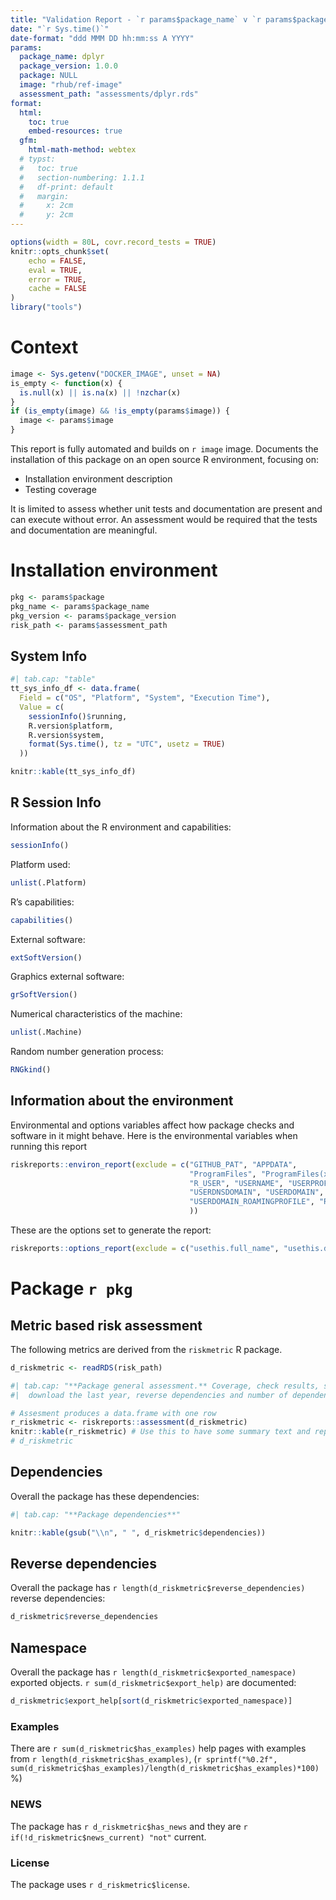 ```yaml
---
title: "Validation Report - `r params$package_name` v `r params$package_version`"
date: "`r Sys.time()`"
date-format: "ddd MMM DD hh:mm:ss A YYYY"
params:
  package_name: dplyr
  package_version: 1.0.0
  package: NULL
  image: "rhub/ref-image"
  assessment_path: "assessments/dplyr.rds"
format:
  html: 
    toc: true  
    embed-resources: true
  gfm:
    html-math-method: webtex    
  # typst:
  #   toc: true
  #   section-numbering: 1.1.1
  #   df-print: default
  #   margin:
  #     x: 2cm
  #     y: 2cm
---
```


```r
options(width = 80L, covr.record_tests = TRUE)
knitr::opts_chunk$set(
    echo = FALSE,
    eval = TRUE,
    error = TRUE,
    cache = FALSE
)
library("tools")
```

# Context


```r
image <- Sys.getenv("DOCKER_IMAGE", unset = NA)
is_empty <- function(x) {
  is.null(x) || is.na(x) || !nzchar(x)
}
if (is_empty(image) && !is_empty(params$image)) {
  image <- params$image
}
```

This report is fully automated and builds on `r image` image.
Documents the installation of this package on an open source R environment, focusing on:

- Installation environment description
- Testing coverage

It is limited to assess whether unit tests and documentation are present and can execute without error. 
An assessment would be required that the tests and documentation are meaningful. 

# Installation environment

```r
pkg <- params$package
pkg_name <- params$package_name
pkg_version <- params$package_version
risk_path <- params$assessment_path
```


## System Info

```r
#| tab.cap: "table"
tt_sys_info_df <- data.frame(
  Field = c("OS", "Platform", "System", "Execution Time"),
  Value = c(
    sessionInfo()$running,
    R.version$platform,
    R.version$system,
    format(Sys.time(), tz = "UTC", usetz = TRUE)
  ))

knitr::kable(tt_sys_info_df)
```

## R Session Info

Information about the R environment and capabilities:

```r
sessionInfo()
```

Platform used:

```r
unlist(.Platform)
```

R's capabilities:

```r
capabilities()
```

External software:

```r
extSoftVersion()
```

Graphics external software:

```r
grSoftVersion()
```

Numerical characteristics of the machine:

```r
unlist(.Machine)
```


Random number generation process:

```r
RNGkind()
```


## Information about the environment

Environmental and options variables affect how package checks and software in it might behave.
Here is the environmental variables when running this report

```r
riskreports::environ_report(exclude = c("GITHUB_PAT", "APPDATA", 
                                        "ProgramFiles", "ProgramFiles(x86)",
                                        "R_USER", "USERNAME", "USERPROFILE", 
                                        "USERDNSDOMAIN", "USERDOMAIN", 
                                        "USERDOMAIN_ROAMINGPROFILE", "R_DptShare"              
                                        ))
```

These are the options set to generate the report:

```r
riskreports::options_report(exclude = c("usethis.full_name", "usethis.description", "usethis.destdir"))
```


# Package `r pkg`

## Metric based risk assessment

The following metrics are derived from the `riskmetric` R package.

```r
d_riskmetric <- readRDS(risk_path)
```


```r
#| tab.cap: "**Package general assessment.** Coverage, check results, size, 
#|  download the last year, reverse dependencies and number of dependencies."

# Assesment produces a data.frame with one row
r_riskmetric <- riskreports::assessment(d_riskmetric)
knitr::kable(r_riskmetric) # Use this to have some summary text and report it.
# d_riskmetric
```


## Dependencies

Overall the package has these dependencies:

```r
#| tab.cap: "**Package dependencies**"

knitr::kable(gsub("\\n", " ", d_riskmetric$dependencies))
```

## Reverse dependencies

Overall the package has `r length(d_riskmetric$reverse_dependencies)` reverse dependencies:

```r
d_riskmetric$reverse_dependencies
```

## Namespace

Overall the package has `r length(d_riskmetric$exported_namespace)` exported objects.
`r sum(d_riskmetric$export_help)` are documented:

```r
d_riskmetric$export_help[sort(d_riskmetric$exported_namespace)]
```

### Examples

There are `r sum(d_riskmetric$has_examples)` help pages with examples from `r length(d_riskmetric$has_examples)`, (`r sprintf("%0.2f", sum(d_riskmetric$has_examples)/length(d_riskmetric$has_examples)*100) ` %)

### NEWS

The package has `r d_riskmetric$has_news` and they are `r if(!d_riskmetric$news_current) "not"` current.

### License

The package uses `r d_riskmetric$license`.
